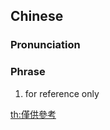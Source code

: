 ==Chinese==
{{zh-forms|s=仅供参考|type=112}}

===Pronunciation===
{{zh-pron
|m=jǐngōngcānkǎo
|cat=ph
}}

===Phrase===
{{zh-phrase}}

# for reference only

[[th:僅供參考]]